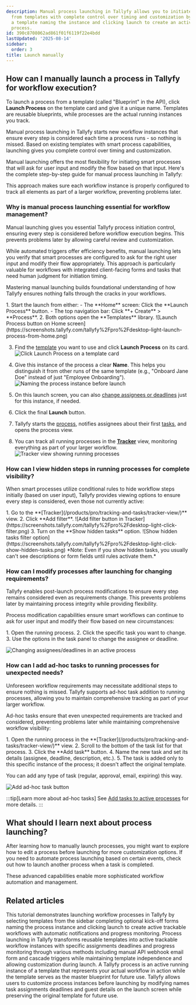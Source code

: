 ```yaml
---
description: Manual process launching in Tallyfy allows you to initiate workflow instances
  from templates with complete control over timing and customization by selecting
  a template naming the instance and clicking launch to create an active trackable
  process.
id: 390c8708062ad861f01f6119f22e4bdd
lastUpdated: '2025-08-14'
sidebar:
  order: 3
title: Launch manually
---
```



## How can I manually launch a process in Tallyfy for workflow execution?

To launch a process from a template (called "Blueprint" in the API), click **Launch Process** on the template card and give it a unique name. Templates are reusable blueprints, while processes are the actual running instances you track.

Manual process launching in Tallyfy starts new workflow instances that ensure every step is considered each time a process runs - so nothing is missed. Based on existing templates with smart process capabilities, launching gives you complete control over timing and customization.

Manual launching offers the most flexibility for initiating smart processes that will ask for user input and modify the flow based on that input. Here's the complete step-by-step guide for manual process launching in Tallyfy:

This approach makes sure each workflow instance is properly configured to track all elements as part of a larger workflow, preventing problems later.

### Why is manual process launching essential for workflow management?

Manual launching gives you essential Tallyfy process initiation control, ensuring every step is considered before workflow execution begins. This prevents problems later by allowing careful review and customization.

While automated triggers offer efficiency benefits, manual launching lets you verify that smart processes are configured to ask for the right user input and modify their flow appropriately. This approach is particularly valuable for workflows with integrated client-facing forms and tasks that need human judgment for initiation timing.

Mastering manual launching builds foundational understanding of how Tallyfy ensures nothing falls through the cracks in your workflows.

<Steps>
1. Start the launch from either:
    - The **Home** screen: Click the **Launch Process** button.
    - The top navigation bar: Click **+ Create** > **Process**.
2. Both options open the **Templates** library.
   ![Launch Process button on Home screen](https://screenshots.tallyfy.com/tallyfy%2Fpro%2Fdesktop-light-launch-process-from-home.png)

3. Find the [template](/products/pro/documenting/templates/) you want to use and click **Launch Process** on its card.
   ![Click Launch Process on a template card](https://screenshots.tallyfy.com/tallyfy%2Fpro%2Fdesktop-light-click-launch-process.png)

4. Give this instance of the process a clear **Name**. This helps you distinguish it from other runs of the same template (e.g., "Onboard Jane Doe" instead of just "Employee Onboarding").
   ![Naming the process instance before launch](https://screenshots.tallyfy.com/tallyfy%2Fpro%2Fdesktop-light-name-process-before-launch.png)

5. On this launch screen, you can also [change assignees or deadlines](/products/pro/launching/how-can-i-edit-a-process-before-launching/) just for this instance, if needed.

6. Click the final **Launch** button.

7. Tallyfy starts the [process](/products/pro/tracking-and-tasks/processes/), notifies assignees about their first [tasks](/products/pro/tracking-and-tasks/tasks/), and opens the process view.

8. You can track all running processes in the **[Tracker](/products/pro/tracking-and-tasks/tracker-view/)** view, monitoring everything as part of your larger workflow.
   ![Tracker view showing running processes](https://screenshots.tallyfy.com/tallyfy%2Fpro%2Fdesktop-light-showcase-tracker-tab.png)
</Steps>

### How can I view hidden steps in running processes for complete visibility?

When smart processes utilize conditional rules to hide workflow steps initially (based on user input), Tallyfy provides viewing options to ensure every step is considered, even those not currently active:

<Steps>
1. Go to the **[Tracker](/products/pro/tracking-and-tasks/tracker-view/)** view.
2. Click **Add filter**.
   ![Add filter button in Tracker](https://screenshots.tallyfy.com/tallyfy%2Fpro%2Fdesktop-light-click-filter.png)
3. Turn on the **Show hidden tasks** option.
    ![Show hidden tasks filter option](https://screenshots.tallyfy.com/tallyfy%2Fpro%2Fdesktop-light-click-show-hidden-tasks.png)
</Steps>
*Note: Even if you show hidden tasks, you usually can't see descriptions or form fields until rules activate them.*

### How can I modify processes after launching for changing requirements?

Tallyfy enables post-launch process modifications to ensure every step remains considered even as requirements change. This prevents problems later by maintaining process integrity while providing flexibility.

Process modification capabilities ensure smart workflows can continue to ask for user input and modify their flow based on new circumstances:

<Steps>
1. Open the running process.
2. Click the specific task you want to change.
3. Use the options in the task panel to change the assignee or deadline.
</Steps>

![Changing assignees/deadlines in an active process](https://screenshots.tallyfy.com/tallyfy%2Fpro%2Fdesktop-light-change-deadlines-ongoing-process.png)

### How can I add ad-hoc tasks to running processes for unexpected needs?

Unforeseen workflow requirements may necessitate additional steps to ensure nothing is missed. Tallyfy supports ad-hoc task addition to running processes, allowing you to maintain comprehensive tracking as part of your larger workflow.

Ad-hoc tasks ensure that even unexpected requirements are tracked and considered, preventing problems later while maintaining comprehensive workflow visibility:

<Steps>
1. Open the running process in the **[Tracker](/products/pro/tracking-and-tasks/tracker-view/)** view.
2. Scroll to the bottom of the task list for that process.
3. Click the **Add task** button.
4. Name the new task and set its details (assignee, deadline, description, etc.).
5. The task is added only to this specific instance of the process; it doesn't affect the original template.
</Steps>

You can add any type of task (regular, approval, email, expiring) this way.

![Add ad-hoc task button](https://screenshots.tallyfy.com/tallyfy%2Fpro%2Fdesktop-light-add-task-to-ongoing-process.png)

:::tip[Learn more about ad-hoc tasks]
See [Add tasks to active processes](/products/pro/tracking-and-tasks/processes/edit-processes/how-can-i-add-tasks-to-active-processes-on-tallyfy/) for more details.
:::

## What should I learn next about process launching?

After learning how to manually launch processes, you might want to explore how to edit a process before launching for more customization options. If you need to automate process launching based on certain events, check out how to launch another process when a task is completed.

These advanced capabilities enable more sophisticated workflow automation and management.


## Related articles
<CardGrid>
<LinkTitleCard header="<b>Tutorials > Launch a process</b>" href="/products/pro/tutorials/your-first-process/" > This tutorial demonstrates launching workflow processes in Tallyfy by selecting templates from the sidebar completing optional kick-off forms naming the process instance and clicking launch to create active trackable workflows with automatic notifications and progress monitoring. </LinkTitleCard>
<LinkTitleCard header="<b>Pro > Launching</b>" href="/products/pro/launching/" > Process launching in Tallyfy transforms reusable templates into active trackable workflow instances with specific assignments deadlines and progress monitoring through various methods including manual API webhook email form and cascade triggers while maintaining template independence and allowing customization during launch. </LinkTitleCard>
<LinkTitleCard header="<b>Tracking And Tasks > More about processes</b>" href="/products/pro/tracking-and-tasks/processes/" > A Tallyfy process is an active running instance of a template that represents your actual workflow in action while the template serves as the master blueprint for future use. </LinkTitleCard>
<LinkTitleCard header="<b>Launching > Edit before launch</b>" href="/products/pro/launching/how-can-i-edit-a-process-before-launching/" > Tallyfy allows users to customize process instances before launching by modifying names task assignments deadlines and guest details on the launch screen while preserving the original template for future use. </LinkTitleCard>
</CardGrid>